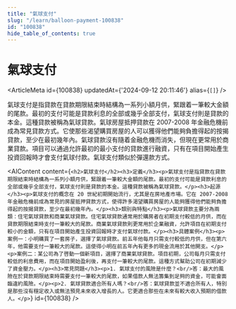 ```yaml
---
title: "氣球支付"
slug: "/learn/balloon-payment-100838"
id: "100838"
hide_table_of_contents: true
---
```



# 氣球支付

<ArticleMeta id={100838} updatedAt={'2024-09-12 20:11:46'} alias={`[]`} />
<div className='border-solid border-b border-t-0 my-4 border-[var(--ifm-color-gray-300)]' />

氣球支付是指貸款在貸款期限結束時結構為一系列小額月供，緊跟着一筆較大金額的尾款。最初的支付可能是貸款利息的全部或幾乎全部支付，氣球支付則是貸款的本金。這種貸款被稱為氣球貸款。氣球房屋抵押貸款在 2007-2008 年金融危機前成為常見貸款方式。它使那些渴望購買房屋的人可以獲得他們能夠負擔得起的按揭貸款，至少在最初幾年內。氣球貸款沒有隨着金融危機而消失，但現在更常用於商業貸款。項目可以通過允許最初的最小支付的貸款進行融資，只有在項目開始產生投資回報時才會支付氣球付款。氣球支付類似於彈還款方式。

<AIContent content={`<h2>氣球支付</h2><h3>定義</h3><p>氣球支付是指貸款在貸款期限結束時結構為一系列小額月供，緊跟着一筆較大金額的尾款。最初的支付可能是貸款利息的全部或幾乎全部支付，氣球支付則是貸款的本金。這種貸款被稱為氣球貸款。</p><h3>起源</h3><p>氣球支付的概念在 20 世紀初期開始流行，尤其是在房地產市場。它在 2007-2008 年金融危機前成為常見的房屋抵押貸款方式，使得許多渴望購買房屋的人能夠獲得他們能夠負擔得起的按揭貸款，至少在最初幾年內。</p><h3>類別與特點</h3><p>氣球貸款主要分為兩類：住宅氣球貸款和商業氣球貸款。住宅氣球貸款通常用於購房者在初期支付較低的月供，而在貸款期限結束時支付一筆較大的尾款。商業氣球貸款則更常用於企業融資，允許項目在初期支付較小的金額，只有在項目開始產生投資回報時才支付氣球付款。</p><h3>具體案例</h3><p>案例一：小明購買了一套房子，選擇了氣球貸款。前五年他每月只需支付較低的月供，但在第六年，他需要支付一筆較大的尾款。這使得小明在前五年內有更多的現金流用於其他開支。</p><p>案例二：某公司為了啓動一個新項目，選擇了商業氣球貸款。項目初期，公司每月只需支付較低的利息費用，而在項目開始盈利後，再支付一筆較大的尾款。這種方式幫助公司在初期減少了資金壓力。</p><h3>常見問題</h3><p>1. 氣球支付的風險是什麼？<br/>答：最大的風險在於貸款期限結束時需要支付一筆較大的尾款，如果借款人無法籌集到足夠的資金，可能會面臨違約風險。</p><p>2. 氣球貸款適合所有人嗎？<br/>答：氣球貸款並不適合所有人，特別是那些沒有穩定收入或無法預見未來收入增長的人。它更適合那些在未來有較大收入預期的借款人。</p>`} id={100838} />
